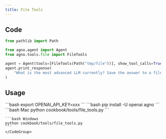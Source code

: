 ```yaml
---
title: File Tools
---
```


## Code

```python cookbook/tools/file_tools.py
from pathlib import Path

from agno.agent import Agent
from agno.tools.file import FileTools

agent = Agent(tools=[FileTools(Path("tmp/file"))], show_tool_calls=True)
agent.print_response(
    "What is the most advanced LLM currently? Save the answer to a file.", markdown=True
)
```

## Usage

<Steps>
  <Snippet file="create-venv-step.mdx" />

  <Step title="Set your API key">
    ```bash
    export OPENAI_API_KEY=xxx
    ```
  </Step>

  <Step title="Install libraries">
    ```bash
    pip install -U openai agno
    ```
  </Step>

  <Step title="Run Agent">
    <CodeGroup>
    ```bash Mac
    python cookbook/tools/file_tools.py
    ```

    ```bash Windows
    python cookbook/tools/file_tools.py
    ```
    </CodeGroup>
  </Step>
</Steps>